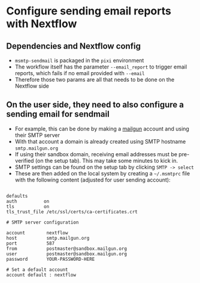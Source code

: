 # Configure sending email reports with Nextflow

## Dependencies and Nextflow config

- `msmtp-sendmail` is packaged in the `pixi` environment
- The workflow itself has the parameter `--email_report` to trigger email reports, which fails if no email provided with `--email`
- Therefore those two params are all that needs to be done on the Nextflow side

## On the user side, they need to also configure a sending email for sendmail

- For example, this can be done by making a [mailgun](https://app.mailgun.com/) account and using their SMTP server
- With that account a domain is already created using SMTP hostname `smtp.mailgun.org`
- If using their sandbox domain, receiving email addresses must be pre-verified (on the setup tab). This may take some minutes to kick in.
- SMTP settings can be found on the setup tab by clicking `SMTP -> select`
- These are then added on the local system by creating a `~/.msmtprc` file with the following content (adjusted for user sending account):

```

defaults
auth          on
tls           on
tls_trust_file /etc/ssl/certs/ca-certificates.crt

# SMTP server configuration

account        nextflow
host           smtp.mailgun.org
port           587
from           postmaster@sandbox.mailgun.org
user           postmaster@sandbox.mailgun.org
password       YOUR-PASSWORD-HERE

# Set a default account
account default : nextflow

```
